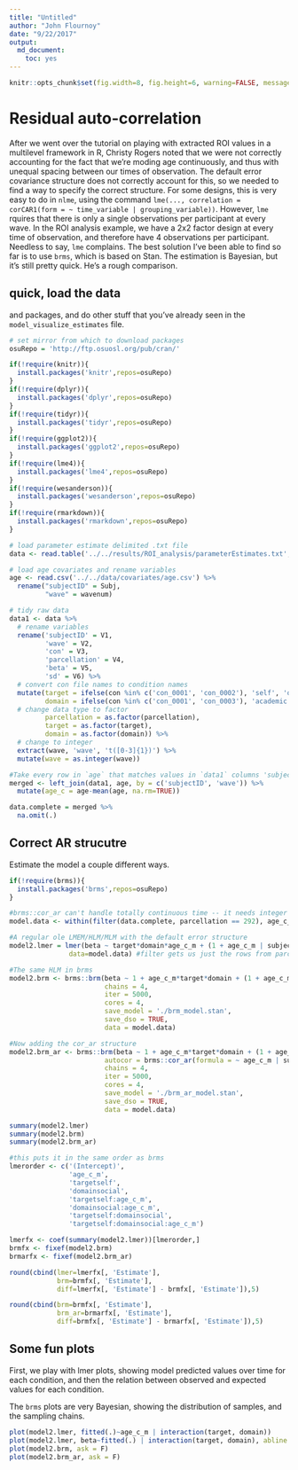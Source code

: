 ```yaml
---
title: "Untitled"
author: "John Flournoy"
date: "9/22/2017"
output:
  md_document:
    toc: yes
---
```


```r
knitr::opts_chunk$set(fig.width=8, fig.height=6, warning=FALSE, message=FALSE)
```

# Residual auto-correlation

After we went over the tutorial on playing with extracted ROI values in a multilevel framework in R, Christy Rogers noted that we were not correctly accounting for the fact that we're moding age continuously, and thus with unequal spacing between our times of observation. The default error covariance structure does not correctly account for this, so we needed to find a way to specify the correct structure. For some designs, this is very easy to do in `nlme`, using the command `lme(..., correlation = corCAR1(form = ~ time_variable | grouping_variable))`. However, `lme` rquires that there is only a single observations per participant at every wave. In the ROI analysis example, we have a 2x2 factor design at every time of observation, and therefore have 4 observations per participant. Needless to say, `lme` complains. The best solution I've been able to find so far is to use `brms`, which is based on Stan. The estimation is Bayesian, but it's still pretty quick. He's a rough comparison.

## quick, load the data

and packages, and do other stuff that you've already seen in the `model_visualize_estimates` file.

```r
# set mirror from which to download packages
osuRepo = 'http://ftp.osuosl.org/pub/cran/'

if(!require(knitr)){
  install.packages('knitr',repos=osuRepo)
}
if(!require(dplyr)){
  install.packages('dplyr',repos=osuRepo)
}
if(!require(tidyr)){
  install.packages('tidyr',repos=osuRepo)
}
if(!require(ggplot2)){
  install.packages('ggplot2',repos=osuRepo)
}
if(!require(lme4)){
  install.packages('lme4',repos=osuRepo)
}
if(!require(wesanderson)){
  install.packages('wesanderson',repos=osuRepo)
}
if(!require(rmarkdown)){
  install.packages('rmarkdown',repos=osuRepo)
}

# load parameter estimate delimited .txt file
data <- read.table('../../results/ROI_analysis/parameterEstimates.txt', sep = " ", fill = TRUE, stringsAsFactors=FALSE)

# load age covariates and rename variables
age <- read.csv('../../data/covariates/age.csv') %>%
  rename("subjectID" = Subj,
         "wave" = wavenum)

# tidy raw data
data1 <- data %>% 
  # rename variables
  rename('subjectID' = V1,
         'wave' = V2,
         'con' = V3,
         'parcellation' = V4,
         'beta' = V5,
         'sd' = V6) %>%
  # convert con file names to condition names
  mutate(target = ifelse(con %in% c('con_0001', 'con_0002'), 'self', 'other'), 
         domain = ifelse(con %in% c('con_0001', 'con_0003'), 'academic', 'social'), 
  # change data type to factor
         parcellation = as.factor(parcellation),
         target = as.factor(target),
         domain = as.factor(domain)) %>%
  # change to integer
  extract(wave, 'wave', 't([0-3]{1})') %>%
  mutate(wave = as.integer(wave))

#Take every row in `age` that matches values in `data1` columns 'subjectID' and 'wave'
merged <- left_join(data1, age, by = c('subjectID', 'wave')) %>%
  mutate(age_c = age-mean(age, na.rm=TRUE))

data.complete = merged %>%
  na.omit(.)
```

## Correct AR strucutre

Estimate the model a couple different ways.

```r
if(!require(brms)){
  install.packages('brms',repos=osuRepo)
}

#brms::cor_ar can't handle totally continuous time -- it needs integer valued time, so we'll use months.
model.data <- within(filter(data.complete, parcellation == 292), age_c_m <- round(age_c * 12))

#A regular ole LMEM/HLM/MLM with the default error structure
model2.lmer = lmer(beta ~ target*domain*age_c_m + (1 + age_c_m | subjectID), 
               data=model.data) #filter gets us just the rows from parcel 292

#The same HLM in brms
model2.brm <- brms::brm(beta ~ 1 + age_c_m*target*domain + (1 + age_c_m | subjectID),
                        chains = 4,
                        iter = 5000,
                        cores = 4,
                        save_model = './brm_model.stan',
                        save_dso = TRUE,
                        data = model.data)

#Now adding the cor_ar structure
model2.brm_ar <- brms::brm(beta ~ 1 + age_c_m*target*domain + (1 + age_c_m | subjectID), 
                        autocor = brms::cor_ar(formula = ~ age_c_m | subjectID, p = 1),
                        chains = 4,
                        iter = 5000,
                        cores = 4,
                        save_model = './brm_ar_model.stan',
                        save_dso = TRUE,
                        data = model.data)


```

```r
summary(model2.lmer)
summary(model2.brm)
summary(model2.brm_ar)

#this puts it in the same order as brms
lmerorder <- c('(Intercept)',
               'age_c_m',
               'targetself',
               'domainsocial',
               'targetself:age_c_m',
               'domainsocial:age_c_m',
               'targetself:domainsocial',
               'targetself:domainsocial:age_c_m')

lmerfx <- coef(summary(model2.lmer))[lmerorder,]
brmfx <- fixef(model2.brm)
brmarfx <- fixef(model2.brm_ar)

round(cbind(lmer=lmerfx[, 'Estimate'],
            brm=brmfx[, 'Estimate'],
            diff=lmerfx[, 'Estimate'] - brmfx[, 'Estimate']),5)

round(cbind(brm=brmfx[, 'Estimate'],
            brm_ar=brmarfx[, 'Estimate'],
            diff=brmfx[, 'Estimate'] - brmarfx[, 'Estimate']),5)
```

## Some fun plots

First, we play with lmer plots, showing model predicted values over time for each condition, and then the relation between observed and expected values for each condition.

The `brms` plots are very Bayesian, showing the distribution of samples, and the sampling chains.

```r
plot(model2.lmer, fitted(.)~age_c_m | interaction(target, domain))
plot(model2.lmer, beta~fitted(.) | interaction(target, domain), abline = c(0,1))
plot(model2.brm, ask = F)
plot(model2.brm_ar, ask = F)
```
